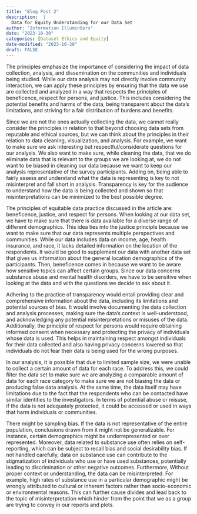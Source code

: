 ```yaml
---
title: "Blog Post 2"
description:  |
  Data for Equity Understanding for our Data Set
author: "Information Illumin8ors"
date: "2023-10-30"
categories: [Dataset Ethics and Equity]
date-modified: "2023-10-30"
draft: FALSE
---
```


  The principles emphasize the importance of considering the impact of data collection, analysis, and dissemination on the communities and individuals being studied. While our data analysis may not directly involve community interaction, we can apply these principles by ensuring that the data we use are collected and analyzed in a way that respects the principles of beneficence, respect for persons, and justice. This includes considering the potential benefits and harms of the data, being transparent about the data's limitations, and striving for a fair distribution of burdens and benefits.	

  Since we are not the ones actually collecting the data, we cannot really consider the principles in relation to that beyond choosing data sets from reputable and ethical sources, but we can think about the principles in their relation to data cleaning, visualization, and analysis. For example, we want to make sure we ask interesting but respectful/considerate questions for our analysis. We also want to make sure, while cleaning the data, that we do eliminate data that is relevant to the groups we are looking at, we do not want to be biased in cleaning our data because we want to keep our analysis representative of the survey participants. Adding on, being able to fairly assess and understand what the data is representing is key to not misinterpret and fall short in analysis. Transparency is key for the audience to understand how the data is being collected and shown so that misinterpretations can be minimized to the best possible degree.

  The principles of equitable data practice discussed in the article are: beneficence, justice, and respect for persons. When looking at our data set, we have to make sure that there is data available for a diverse range of different demographics. This idea ties into the justice principle because we want to make sure that our data represents multiple perspectives and communities. While our data includes data on income, age, health insurance, and race, it lacks detailed information on the location of the respondents. It would be good to supplement our data with another data set that gives us information about the general location demographics of the participants. Then, beneficence comes in because we want to be aware how sensitive topics can affect certain groups. Since our data concerns substance abuse and mental health disorders, we have to be sensitive when looking at the data and with the questions we decide to ask about it.

  Adhering to the practice of transparency would entail providing clear and comprehensive information about the data, including its limitations and potential sources of bias. It would involve documenting the data collection and analysis processes, making sure the data's context is well-understood, and acknowledging any potential misinterpretations or misuses of the data. Additionally, the principle of respect for persons would require obtaining informed consent when necessary and protecting the privacy of individuals whose data is used. This helps in maintaining respect amongst individuals for their data collected and also having privacy concerns lowered so that individuals do not fear their data is being used for the wrong purposes.
  
  In our analysis, it is possible that due to limited sample size, we were unable to collect a certain amount of data for each race. To address this, we could filter the data set to make sure we are analyzing a comparable amount of data for each race category to make sure we are not biasing the data or producing false data analysis. At the same time, the data itself may have limitations due to the fact that the respondents who can be contacted have similar identities to the investigators. In terms of potential abuse or misuse, if the data is not adequately protected, it could be accessed or used in ways that harm individuals or communities.

  There might be sampling bias. If the data is not representative of the entire population, conclusions drawn from it might not be generalizable. For instance, certain demographics might be underrepresented or over represented. Moreover, data related to substance use often relies on self-reporting, which can be subject to recall bias and social desirability bias. If not handled carefully, data on substance use can contribute to the stigmatization of individuals who use or have used substances, potentially leading to discrimination or other negative outcomes. Furthermore, Without proper context or understanding, the data can be misinterpreted. For example, high rates of substance use in a particular demographic might be wrongly attributed to cultural or inherent factors rather than socio-economic or environmental reasons. This can further cause divides and lead back to the topic of misinterpretation which hinder from the point that we as a group are trying to convey in our reports and plots.

	

